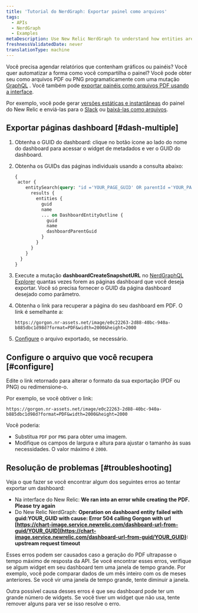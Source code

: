 ```yaml
---
title: 'Tutorial do NerdGraph: Exportar painel como arquivos'
tags:
  - APIs
  - NerdGraph
  - Examples
metaDescription: Use New Relic NerdGraph to understand how entities are related.
freshnessValidatedDate: never
translationType: machine
---
```


Você precisa agendar relatórios que contenham gráficos ou painéis? Você quer automatizar a forma como você compartilha o painel? Você pode obter seu <InlinePopover type="dashboards"/>como arquivos PDF ou PNG programaticamente com uma mutação [GraphQL](/docs/apis/nerdgraph/get-started/introduction-new-relic-nerdgraph) . Você também pode [exportar painéis como arquivos PDF usando a interface](/docs/dashboards/manage-your-dashboard/manage-your-dashboard#dash-export).

Por exemplo, você pode gerar [versões estáticas e instantâneas](/docs/apis/nerdgraph/examples/nerdgraph-dashboards/#other-operations) do painel do New Relic e enviá-las para o [Slack](/docs/alerts-applied-intelligence/notifications/notification-integrations/#slack) ou [baixá-las como arquivos](/docs/apis/nerdgraph/examples/export-dashboards-pdfpng-using-api/).

## Exportar páginas dashboard [#dash-multiple]

1. Obtenha o GUID do dashboard: clique no botão <Icon name="fe-more-horizontal"/> ícone ao lado do nome do dashboard para acessar o widget de metadados e ver o GUID do dashboard.

2. Obtenha os GUIDs das páginas individuais usando a consulta abaixo:

   ```graphql
   {
    actor {
       entitySearch(query: "id ='YOUR_PAGE_GUID' OR parentId ='YOUR_PAGE_GUID' AND tags.isDashboardPage = 'true'" ) {
         results {
           entities {
             guid
             name
             ... on DashboardEntityOutline {
               guid
               name
               dashboardParentGuid
             }
           }
         }
       }
     }
   }
   ```

3. Execute a mutação <DNT>**dashboardCreateSnapshotURL**</DNT> no [NerdGraphQL Explorer](https://api.newrelic.com/graphiql) quantas vezes forem as páginas dashboard que você deseja exportar. Você só precisa fornecer o GUID da página dashboard desejado como parâmetro.

4. Obtenha o link para recuperar a página do seu dashboard em PDF. O link é semelhante a:

   ```
   https://gorgon.nr-assets.net/image/e0c22263-2d88-40bc-940a-b885dbc1d98d?format=PDF&width=2000&height=2000
   ```

5. [Configure](#configure) o arquivo exportado, se necessário.

## Configure o arquivo que você recupera [#configure]

Edite o link retornado para alterar o formato da sua exportação (PDF ou PNG) ou redimensione-o.

Por exemplo, se você obtiver o link:

```
https://gorgon.nr-assets.net/image/e0c22263-2d88-40bc-940a-b885dbc1d98d?format=PDF&width=2000&height=2000
```

Você poderia:

* Substitua `PDF` por `PNG` para obter uma imagem.
* Modifique os campos de largura e altura para ajustar o tamanho às suas necessidades. O valor máximo é `2000`.

## Resolução de problemas [#troubleshooting]

Veja o que fazer se você encontrar algum dos seguintes erros ao tentar exportar um dashboard:

* Na interface do New Relic: <DNT>**We ran into an error while creating the PDF. Please try again**</DNT>
* Do New Relic NerdGraph: <DNT>**Operation on dashboard entity failed with guid:YOUR_GUID with cause: Error 504 calling Gorgon with url [https://chart-image.service.newrelic.com/dashboard-url-from-guid/YOUR_GUID](https://chart-image.service.newrelic.com/dashboard-url-from-guid/YOUR_GUID): upstream request timeout**</DNT>

Esses erros podem ser causados caso a geração do PDF ultrapasse o tempo máximo de resposta da API. Se você encontrar esses erros, verifique se algum widget em seu dashboard tem uma janela de tempo grande. Por exemplo, você pode comparar dados de um mês inteiro com os de meses anteriores. Se você vir uma janela de tempo grande, tente diminuir a janela.

Outra possível causa desses erros é que seu dashboard pode ter um grande número de widgets. Se você tiver um widget que não usa, tente remover alguns para ver se isso resolve o erro.